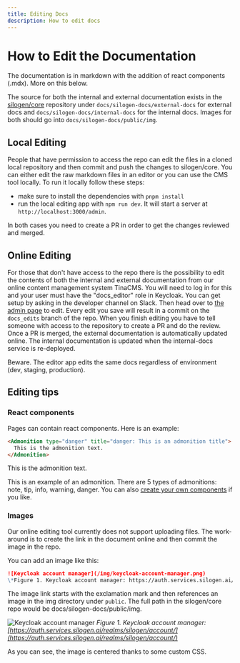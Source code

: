 ```yaml
---
title: Editing Docs
description: How to edit docs
---
```


# How to Edit the Documentation

The documentation is in markdown with the addition of react components (.mdx). More on this below.

The source for both the internal and external documentation exists in the [silogen/core](https://github.com/silogen/core) repository under `docs/silogen-docs/external-docs` for external docs and `docs/silogen-docs/internal-docs` for the internal docs. Images for both should go into `docs/silogen-docs/public/img`.

## Local Editing

People that have permission to access the repo can edit the files in a cloned local repository and then commit and push the changes to silogen/core. You can either edit the raw markdown files in an editor or you can use the CMS tool locally. To run it locally follow these steps:

- make sure to install the dependencies with `pnpm install`
- run the local editing app with `npm run dev`. It will start a server at `http://localhost:3000/admin`.

In both cases you need to create a PR in order to get the changes reviewed and merged.

## Online Editing

For those that don't have access to the repo there is the possibility to edit the contents of both the internal and external documentation from our online content management system TinaCMS. You will need to log in for this and your user must have the "docs_editor" role in Keycloak. You can get setup by asking in the developer channel on Slack. Then head over to [the admin page](https://internal-docs.services.silogen.ai/admin) to edit. Every edit you save will result in a commit on the `docs_edits` branch of the repo. When you finish editing you have to tell someone with access to the repository to create a PR and do the review. Once a PR is merged, the external documentation is automatically updated online. The internal documentation is updated when the internal-docs service is re-deployed.

<Admonition type="danger" title="Beware">
  Beware. The editor app edits the same docs regardless of environment (dev,
  staging, production).
</Admonition>

## Editing tips

### React components

Pages can contain react components. Here is an example:

```html
<Admonition type="danger" title="danger: This is an admonition title">
  This is the admonition text.
</Admonition>
```

<Admonition type="danger" title="danger: This is an admonition title">
  This is the admonition text.
</Admonition>

This is an example of an admonition. There are 5 types of admonitions: note, tip, info, warning, danger. You can also [create your own components](https://tina.io/docs/extending-tina/custom-field-components/) if you like.

### Images

<Admonition type="info" title="About images">
  Our online editing tool currently does not support uploading files. The
  work-around is to create the link in the document online and then commit the
  image in the repo.
</Admonition>

You can add an image like this:

```markdown
![Keycloak account manager](/img/keycloak-account-manager.png)
\*Figure 1. Keycloak account manager: https://auth.services.silogen.ai/realms/silogen/account/_
```

The image link starts with the exclamation mark and then references an image in the img directory under `public`. The full path in the silogen/core repo would be docs/silogen-docs/public/img.

![Keycloak account manager](/img/keycloak-account-manager.png)
_Figure 1. Keycloak account manager: [https://auth.services.silogen.ai/realms/silogen/account/](https://auth.services.silogen.ai/realms/silogen/account/)_

As you can see, the image is centered thanks to some custom CSS.
